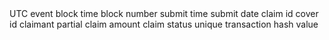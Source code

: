 <ParamField path="block_time">
UTC event block time
</ParamField>
<ParamField path="block_number">
block number
</ParamField>
<ParamField path="submit_time">
submit time
</ParamField>
<ParamField path="submit_date">
submit date
</ParamField>
<ParamField path="claim_id">
claim id
</ParamField>
<ParamField path="cover_id">
cover id
</ParamField>
<ParamField path="claimant">
claimant
</ParamField>
<ParamField path="partial_claim_amount">
partial claim amount
</ParamField>
<ParamField path="claim_status">
claim status
</ParamField>
<ParamField path="tx_hash">
unique transaction hash value
</ParamField>
